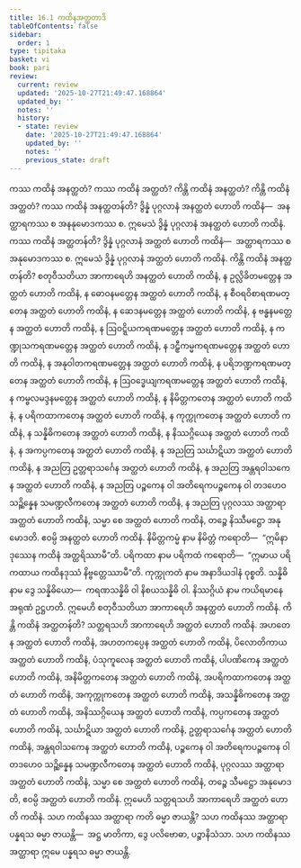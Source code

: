 ```yaml
---
title: 16.1 ကထိနအတ္ထတာဒိ
tableOfContents: false
sidebar:
  order: 1
type: tipitaka
basket: vi
book: pari
review:
  current: review
  updated: '2025-10-27T21:49:47.168864'
  updated_by: ''
  notes: ''
  history:
  - state: review
    date: '2025-10-27T21:49:47.168864'
    updated_by: ''
    notes: ''
    previous_state: draft
---
```



<ReviewStatus review={frontmatter.review} showDetails={true} />

<HypothesisAnnotation frontmatter={frontmatter} />

<DynamicBreadcrumb />

<Division number="403" book="pari" e="ch" v="5" p="302">

<Paragraph number="1880" book="pari">
ကဿ ကထိနံ အနတ္ထတံ? ကဿ ကထိနံ အတ္ထတံ? ကိန္တိ ကထိနံ အနတ္ထတံ? ကိန္တိ ကထိနံ အတ္ထတံ?
</Paragraph>

<Paragraph number="1881" book="pari">
<Emphasis>ကဿ ကထိနံ အနတ္ထတန်</Emphasis>တိ? ဒွိန္နံ ပုဂ္ဂလာနံ အနတ္ထတံ ဟောတိ ကထိနံ—  အနတ္ထာရကဿ စ အနနုမောဒကဿ စ. ဣမေသံ ဒွိန္နံ ပုဂ္ဂလာနံ အနတ္ထတံ ဟောတိ ကထိနံ.
</Paragraph>

<Paragraph number="1882" book="pari">
<Emphasis>ကဿ ကထိနံ အတ္ထတန်</Emphasis>တိ? ဒွိန္နံ ပုဂ္ဂလာနံ အတ္ထတံ ဟောတိ ကထိနံ—  အတ္ထာရကဿ စ အနုမောဒကဿ စ. ဣမေသံ ဒွိန္နံ ပုဂ္ဂလာနံ အတ္ထတံ ဟောတိ ကထိနံ.
</Paragraph>

<Paragraph number="1883" book="pari">
<Emphasis>ကိန္တိ ကထိနံ အနတ္ထတန်</Emphasis>တိ? စတုဝီသတိယာ အာကာရေဟိ အနတ္ထတံ ဟောတိ ကထိနံ, န ဥလ္လိခိတမတ္တေန အတ္ထတံ ဟောတိ ကထိနံ, န ဓောဝနမတ္တေန အတ္ထတံ ဟောတိ ကထိနံ, န စီဝရဝိစာရဏမတ္တေန အတ္ထတံ ဟောတိ ကထိနံ, န ဆေဒနမတ္တေန အတ္ထတံ ဟောတိ ကထိနံ, န ဗန္ဓနမတ္တေန အတ္ထတံ ဟောတိ ကထိနံ, န ဩဝဋ္ဋိယကရဏမတ္တေန အတ္ထတံ ဟောတိ ကထိနံ, န ကဏ္ဍုသကရဏမတ္တေန အတ္ထတံ ဟောတိ ကထိနံ, န ဒဠှီကမ္မကရဏမတ္တေန အတ္ထတံ ဟောတိ ကထိနံ, န အနုဝါတကရဏမတ္တေန အတ္ထတံ ဟောတိ ကထိနံ, န ပရိဘဏ္ဍကရဏမတ္တေန အတ္ထတံ ဟောတိ ကထိနံ, န ဩဝဒ္ဓေယျကရဏမတ္တေန အတ္ထတံ ဟောတိ ကထိနံ, န ကမ္ဗလမဒ္ဒနမတ္တေန အတ္ထတံ ဟောတိ ကထိနံ, န နိမိတ္တကတေန အတ္ထတံ ဟောတိ ကထိနံ, န ပရိကထာကတေန အတ္ထတံ ဟောတိ ကထိနံ, န ကုက္ကုကတေန အတ္ထတံ ဟောတိ ကထိနံ, န သန္နိဓိကတေန အတ္ထတံ ဟောတိ ကထိနံ, န နိဿဂ္ဂိယေန အတ္ထတံ ဟောတိ ကထိနံ, န အကပ္ပကတေန အတ္ထတံ ဟောတိ ကထိနံ, န အညတြ သင်္ဃာဋိယာ အတ္ထတံ ဟောတိ ကထိနံ, န အညတြ ဥတ္တရာသင်္ဂေန အတ္ထတံ ဟောတိ ကထိနံ, န အညတြ အန္တရဝါသကေန အတ္ထတံ ဟောတိ ကထိနံ, န အညတြ ပဉ္စကေန ဝါ အတိရေကပဉ္စကေန ဝါ တဒဟေဝ သဉ္ဆိန္နေန သမဏ္ဍလီကတေန အတ္ထတံ ဟောတိ ကထိနံ, န အညတြ ပုဂ္ဂလဿ အတ္ထာရာ အတ္ထတံ ဟောတိ ကထိနံ, သမ္မာ စေ အတ္ထတံ ဟောတိ ကထိနံ, တဉ္စေ နိဿီမဋ္ဌော အနုမောဒတိ. ဧဝမ္ပိ အနတ္ထတံ ဟောတိ ကထိနံ.
</Paragraph>

<Paragraph number="1884" book="pari">
နိမိတ္တကမ္မံ နာမ နိမိတ္တံ ကရောတိ—  “ဣမိနာ ဒုဿေန ကထိနံ အတ္ထရိဿာမီ”တိ. ပရိကထာ နာမ ပရိကထံ ကရောတိ—  “ဣမာယ ပရိကထာယ ကထိနဒုဿံ နိဗ္ဗတ္တေဿာမီ”တိ. ကုက္ကုကတံ နာမ အနာဒိယဒါနံ ဝုစ္စတိ. သန္နိဓိ နာမ ဒွေ သန္နိဓိယော—  ကရဏသန္နိဓိ ဝါ နိစယသန္နိဓိ ဝါ. နိဿဂ္ဂိယံ နာမ ကယိရမာနေ အရုဏံ ဥဋ္ဌဟတိ. ဣမေဟိ စတုဝီသတိယာ အာကာရေဟိ အနတ္ထတံ ဟောတိ ကထိနံ.
</Paragraph>

<Paragraph number="1885" book="pari">
<Emphasis>ကိန္တိ ကထိနံ အတ္ထတန်</Emphasis>တိ? သတ္တရသဟိ အာကာရေဟိ အတ္ထတံ ဟောတိ ကထိနံ. အဟတေန အတ္ထတံ ဟောတိ ကထိနံ, အဟတကပ္ပေန အတ္ထတံ ဟောတိ ကထိနံ, ပိလောတိကာယ အတ္ထတံ ဟောတိ ကထိနံ, ပံသုကူလေန အတ္ထတံ ဟောတိ ကထိနံ, ပါပဏိကေန အတ္ထတံ ဟောတိ ကထိနံ, အနိမိတ္တကတေန အတ္ထတံ ဟောတိ ကထိနံ, အပရိကထာကတေန အတ္ထတံ ဟောတိ ကထိနံ, အကုက္ကုကတေန အတ္ထတံ ဟောတိ ကထိနံ, အသန္နိဓိကတေန အတ္ထတံ ဟောတိ ကထိနံ, အနိဿဂ္ဂိယေန အတ္ထတံ ဟောတိ ကထိနံ, ကပ္ပကတေန အတ္ထတံ ဟောတိ ကထိနံ, သင်္ဃာဋိယာ အတ္ထတံ ဟောတိ ကထိနံ, ဥတ္တရာသင်္ဂေန အတ္ထတံ ဟောတိ ကထိနံ, အန္တရဝါသကေန အတ္ထတံ ဟောတိ ကထိနံ, ပဉ္စကေန ဝါ အတိရေကပဉ္စကေန ဝါ တဒဟေဝ သဉ္ဆိန္နေန သမဏ္ဍလီကတေန အတ္ထတံ ဟောတိ ကထိနံ, ပုဂ္ဂလဿ အတ္ထာရာ အတ္ထတံ ဟောတိ ကထိနံ, သမ္မာ စေ အတ္ထတံ ဟောတိ ကထိနံ, တဉ္စေ သီမဋ္ဌော အနုမောဒတိ, ဧဝမ္ပိ အတ္ထတံ ဟောတိ ကထိနံ. ဣမေဟိ သတ္တရသဟိ အာကာရေဟိ အတ္ထတံ ဟောတိ ကထိနံ.
</Paragraph>

<Paragraph number="1886" book="pari">
သဟ ကထိနဿ အတ္ထာရာ ကတိ ဓမ္မာ ဇာယန္တိ? သဟ ကထိနဿ အတ္ထာရာ ပန္နရသ ဓမ္မာ ဇာယန္တိ—  အဋ္ဌ မာတိကာ, ဒွေ ပလိဗောဓာ, ပဉ္စာနိသံသာ. သဟ ကထိနဿ အတ္ထာရာ ဣမေ ပန္နရသ ဓမ္မာ ဇာယန္တိ.
</Paragraph>
</Division>
